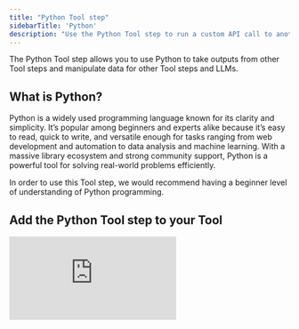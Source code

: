 ```yaml
---
title: "Python Tool step"
sidebarTitle: 'Python'
description: "Use the Python Tool step to run a custom API call to another product / service"
---
```


The Python Tool step allows you to use Python to take outputs from other Tool steps and manipulate data for other Tool steps and LLMs. 

## What is Python?

Python is a widely used programming language known for its clarity and simplicity. It’s popular among beginners and experts alike because it’s easy to read, quick to write, and versatile enough for tasks ranging from web development and automation to data analysis and machine learning. With a massive library ecosystem and strong community support, Python is a powerful tool for solving real-world problems efficiently.

<Warning>In order to use this Tool step, we would recommend having a beginner level of understanding of Python programming.</Warning>

## Add the Python Tool step to your Tool

<div style={{ width:"100%",position:"relative" }}>
<iframe src="https://app.supademo.com/embed/cmbyqj44egw7vsn1rldrjxvxh" frameBorder="0" title="Add the Python Tool step to your Tool" allow="clipboard-write" webkitallowfullscreen="true" mozallowfullscreen="true" allowfullscreen style={{ position:"absolute",top:0,left:0,width:"100%",height:"100%",border:"3px solid #5E43CE",borderRadius:"10px" }} />

</div>

You can add the Python Tool step to your Tool by:

1. Creating a new Tool, then searching for the 'Convert PDF to text' Tool step
2. Click 'Expand' to see the full Tool step
3. Enter your code in the 'Code' field
4. Click '+ New item' under 'PyPl Packages' if you need to install any packages
5. Click 'Run step' to run the Tool step

<Info>In order to access the output of this codeblock, you will need to return a value in the return statement.</Info>

## Accessing variables 

You can access Tool input variables, other Tool step outputs, and API keys you've created in Relevance in your Python Tool step. 

### Input variables

You can access Input variables by following this syntax, where 'name' is the variable for your input. 

```python3
  params['name']
```

### Other Tool step outputs

You can access other Tool step outputs by following this syntax, where 'tool_step' is the variable for the Tool step you're trying to access the output of. 

```python3
  steps['tool_step']
```

You can then access a specific output of that Tool step by adding another variable.

```python3
  steps['tool_step']['output']
```

### API keys

You can access one of your saved API keys by using this syntax, where 'api_key' is the variable for the key you're trying to access.

```python3
  '{{api_key}}'
```

## Advanced Settings

### Backend
You can choose between two backend services to run the code, 'Modal Labs' or 'e2b.dev'.

### Runtime Commands
You can include a list of Linux terminal commands to be run before running your code.

### Session ID
Define a custom session that saves all local variables between Python executions.

<Note>This setting is only available when the backend is set to 'Modal Labs'.</Note>

### Enable 'Long Output' Mode

Allow the output to be longer than 127,000 characters, in exchange for 2-4 seconds of extra latency. 

### Number of GPUs

Allows you to specify a number of GPUs for your code to use. 

<Note>This setting is only available when the backend is set to 'Modal Labs'.</Note>

### Number of CPU Cores

Allows you to specify a number of CPU cores for your code to use. 

<Note>This setting is only available when the backend is set to 'Modal Labs'.</Note>

### Memory Size

Allows you to specify an amount of RAM for your code to use. 

<Note>This setting is only available when the backend is set to 'Modal Labs'.</Note>

### Session Timeout

Allows you to specify (in seconds) how long the code should run before timing out. 

<Note>This setting is only available when the backend is set to 'Modal Labs'.</Note>

### Raise Error

Allows you to specify how errors are raised:
- Error with Full Traceback
- Error
- Print Error to Stderr

### Enable fallback

If the selected backend fails, when this is selected, your code will attempt to run via the other backend. 

## Common errors

<AccordionGroup>
  <Accordion title="Code execution timed out">
    This error indicates that the code took longer than the seconds allowed in the 'Session timeout' Advanced Setting, or exceeded our hard limit of four hours. 
  </Accordion>
  <Accordion title="No return statement">
    This error indicates that there is no return statement in the code. You will not be able to access the output of this codeblock unless you pass data in a return statement. 
    ```
    WARNING: There is no return statement in this code. To access the output of this codeblock, return a value.
    ```
  </Accordion>
</AccordionGroup>

## Additional resources

<Columns cols={2}>
  <Card title="Helper Functions" href="/tool/tool-steps/python-code/code-python-helper-functions">
    Access functions that can help you code Python Tool steps
  </Card>

  <Card title="Transformations" href="/tool/tool-steps/python-code/code-studio-transformation-python-helper-functions">
    Use in-built Tool steps in Python
  </Card>
</Columns>
